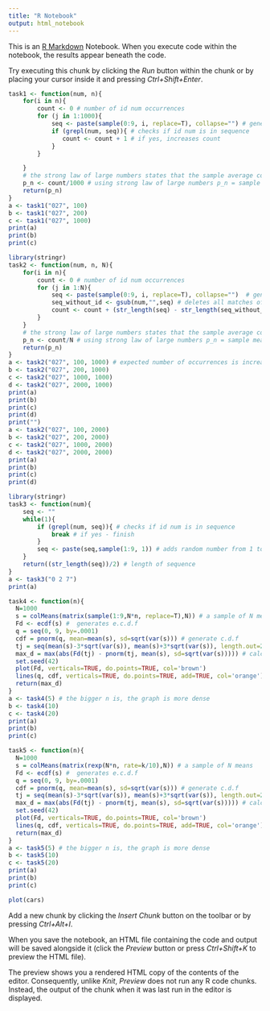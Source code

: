 ```yaml
---
title: "R Notebook"
output: html_notebook
---
```


This is an [R Markdown](http://rmarkdown.rstudio.com) Notebook. When you execute code within the notebook, the results appear beneath the code.

Try executing this chunk by clicking the *Run* button within the chunk or by placing your cursor inside it and pressing *Ctrl+Shift+Enter*.

```r
task1 <- function(num, n){
    for(i in n){
        count <- 0 # number of id num occurrences
        for (j in 1:1000){
            seq <- paste(sample(0:9, i, replace=T), collapse="") # generates the sequence of length n converted to str
            if (grepl(num, seq)){ # checks if id num is in sequence
               count <- count + 1 # if yes, increases count
            }
        }

    }
    # the strong law of large numbers states that the sample average converges almost surely to the expected value
    p_n <- count/1000 # using strong law of large numbers p_n = sample mean = expected value
    return(p_n)
}
a <- task1("027", 100)
b <- task1("027", 200)
c <- task1("027", 1000)
print(a)
print(b)
print(c)

```


```r
library(stringr)
task2 <- function(num, n, N){
    for(i in n){
        count <- 0 # number of id num occurrences
        for (j in 1:N){
            seq <- paste(sample(0:9, i, replace=T), collapse="")  # generates the sequence of length n converted to str
            seq_without_id <- gsub(num,"",seq) # deletes all matches of the id num
            count <- count + (str_length(seq) - str_length(seq_without_id ))/3 # finds the difference of length and divides by the length of id num
        }
    }
    # the strong law of large numbers states that the sample average converges almost surely to the expected value
    p_n <- count/N # using strong law of large numbers p_n = sample mean = expected value
    return(p_n)
}
a <- task2("027", 100, 1000) # expected number of occurrences is increasing with increasing of n respectively, so they are linearly dependent
b <- task2("027", 200, 1000)
c <- task2("027", 1000, 1000)
d <- task2("027", 2000, 1000)
print(a)
print(b)
print(c)
print(d)
print("")
a <- task2("027", 100, 2000)
b <- task2("027", 200, 2000)
c <- task2("027", 1000, 2000)
d <- task2("027", 2000, 2000)
print(a)
print(b)
print(c)
print(d)

```

```r
library(stringr)
task3 <- function(num){
    seq <- ""
    while(1){
        if (grepl(num, seq)){ # checks if id num is in sequence
            break # if yes - finish
        }
        seq <- paste(seq,sample(1:9, 1)) # adds random number from 1 to 9
    }
    return((str_length(seq))/2) # length of sequence
}
a <- task3("0 2 7")
print(a)


```


```r
task4 <- function(n){
  N=1000
  s = colMeans(matrix(sample(1:9,N*n, replace=T),N)) # a sample of N means
  Fd <- ecdf(s) #  generates e.c.d.f
  q = seq(0, 9, by=.0001)
  cdf = pnorm(q, mean=mean(s), sd=sqrt(var(s))) # generate c.d.f
  tj = seq(mean(s)-3*sqrt(var(s)), mean(s)+3*sqrt(var(s)), length.out=200) # grid of 200 points
  max_d = max(abs(Fd(tj) - pnorm(tj, mean(s), sd=sqrt(var(s))))) # calculates maximal difference between the two c.d.f.’s
  set.seed(42)
  plot(Fd, verticals=TRUE, do.points=TRUE, col='brown')
  lines(q, cdf, verticals=TRUE, do.points=TRUE, add=TRUE, col='orange') # draws graph
  return(max_d)
}
a <- task4(5) # the bigger n is, the graph is more dense
b <- task4(10)
c <- task4(20)
print(a)
print(b)
print(c)

```


```r
task5 <- function(n){
  N=1000
  s = colMeans(matrix(rexp(N*n, rate=k/10),N)) # a sample of N means
  Fd <- ecdf(s) #  generates e.c.d.f
  q = seq(0, 9, by=.0001)
  cdf = pnorm(q, mean=mean(s), sd=sqrt(var(s))) # generate c.d.f
  tj = seq(mean(s)-3*sqrt(var(s)), mean(s)+3*sqrt(var(s)), length.out=200) # grid of 200 points
  max_d = max(abs(Fd(tj) - pnorm(tj, mean(s), sd=sqrt(var(s))))) # calculates maximal difference between the two c.d.f.’s
  set.seed(42)
  plot(Fd, verticals=TRUE, do.points=TRUE, col='brown')
  lines(q, cdf, verticals=TRUE, do.points=TRUE, add=TRUE, col='orange') # draws graph
  return(max_d)
}
a <- task5(5) # the bigger n is, the graph is more dense
b <- task5(10)
c <- task5(20)
print(a)
print(b)
print(c)

```


```r
plot(cars)
```

Add a new chunk by clicking the *Insert Chunk* button on the toolbar or by pressing *Ctrl+Alt+I*.

When you save the notebook, an HTML file containing the code and output will be saved alongside it (click the *Preview* button or press *Ctrl+Shift+K* to preview the HTML file).

The preview shows you a rendered HTML copy of the contents of the editor. Consequently, unlike *Knit*, *Preview* does not run any R code chunks. Instead, the output of the chunk when it was last run in the editor is displayed.

